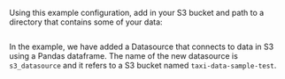 
Using this example configuration, add in your S3 bucket and path to a directory that contains some of your data:

```python name="tests/integration/docusaurus/deployment_patterns/aws_cloud_storage_pandas.py add_s3_datasource"
```

In the example, we have added a Datasource that connects to data in S3 using a Pandas dataframe. The name of
the new datasource is ``s3_datasource`` and it refers to a S3 bucket named ``taxi-data-sample-test``.